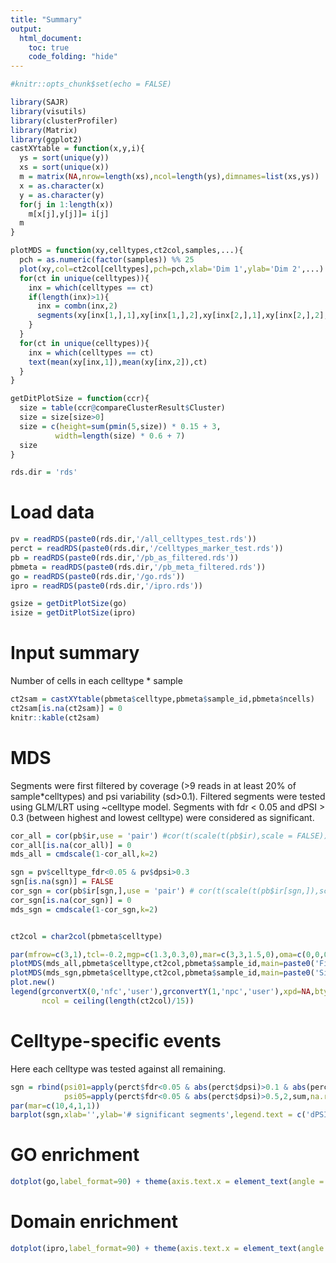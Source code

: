 ```yaml
---
title: "Summary"
output:
  html_document:
    toc: true
    code_folding: "hide"
---
```


```r
#knitr::opts_chunk$set(echo = FALSE)
```

```r
library(SAJR)
library(visutils)
library(clusterProfiler)
library(Matrix)
library(ggplot2)
castXYtable = function(x,y,i){
  ys = sort(unique(y))
  xs = sort(unique(x))
  m = matrix(NA,nrow=length(xs),ncol=length(ys),dimnames=list(xs,ys))
  x = as.character(x)
  y = as.character(y)
  for(j in 1:length(x))
    m[x[j],y[j]]= i[j]
  m
}

plotMDS = function(xy,celltypes,ct2col,samples,...){
  pch = as.numeric(factor(samples)) %% 25
  plot(xy,col=ct2col[celltypes],pch=pch,xlab='Dim 1',ylab='Dim 2',...)
  for(ct in unique(celltypes)){
    inx = which(celltypes == ct)
    if(length(inx)>1){
      inx = combn(inx,2)
      segments(xy[inx[1,],1],xy[inx[1,],2],xy[inx[2,],1],xy[inx[2,],2],col=ct2col[ct])
    }
  }
  for(ct in unique(celltypes)){
    inx = which(celltypes == ct)
    text(mean(xy[inx,1]),mean(xy[inx,2]),ct)
  }
}

getDitPlotSize = function(ccr){
  size = table(ccr@compareClusterResult$Cluster)
  size = size[size>0]
  size = c(height=sum(pmin(5,size)) * 0.15 + 3,
          width=length(size) * 0.6 + 7)
  size
}

rds.dir = 'rds'
```

# Load data
```r
pv = readRDS(paste0(rds.dir,'/all_celltypes_test.rds'))
perct = readRDS(paste0(rds.dir,'/celltypes_marker_test.rds'))
pb = readRDS(paste0(rds.dir,'/pb_as_filtered.rds'))
pbmeta = readRDS(paste0(rds.dir,'/pb_meta_filtered.rds'))
go = readRDS(paste0(rds.dir,'/go.rds'))
ipro = readRDS(paste0(rds.dir,'/ipro.rds'))

gsize = getDitPlotSize(go)
isize = getDitPlotSize(ipro)
```


# Input summary
Number of cells in each celltype * sample
```r
ct2sam = castXYtable(pbmeta$celltype,pbmeta$sample_id,pbmeta$ncells)
ct2sam[is.na(ct2sam)] = 0
knitr::kable(ct2sam)
```


# MDS
Segments were first filtered by coverage (>9 reads in at least 20% of sample*celltypes) and psi variability (sd>0.1).
Filtered segments were tested using GLM/LRT using ~celltype model. Segments with fdr < 0.05 and dPSI > 0.3 (between highest and lowest celltype) were considered as significant.
```r
cor_all = cor(pb$ir,use = 'pair') #cor(t(scale(t(pb$ir),scale = FALSE)),use = 'pair')
cor_all[is.na(cor_all)] = 0
mds_all = cmdscale(1-cor_all,k=2)

sgn = pv$celltype_fdr<0.05 & pv$dpsi>0.3
sgn[is.na(sgn)] = FALSE
cor_sgn = cor(pb$ir[sgn,],use = 'pair') # cor(t(scale(t(pb$ir[sgn,]),scale = FALSE)),use = 'pair')
cor_sgn[is.na(cor_sgn)] = 0
mds_sgn = cmdscale(1-cor_sgn,k=2)


ct2col = char2col(pbmeta$celltype)

par(mfrow=c(3,1),tcl=-0.2,mgp=c(1.3,0.3,0),mar=c(3,3,1.5,0),oma=c(0,0,0,0),bty='n',lwd=2)
plotMDS(mds_all,pbmeta$celltype,ct2col,pbmeta$sample_id,main=paste0('Filtered (',length(pb),')'))
plotMDS(mds_sgn,pbmeta$celltype,ct2col,pbmeta$sample_id,main=paste0('Significant (',sum(sgn),')'))
plot.new()
legend(grconvertX(0,'nfc','user'),grconvertY(1,'npc','user'),xpd=NA,bty='n',pch=19,col=ct2col,legend = names(ct2col),title='Celltypes',
       ncol = ceiling(length(ct2col)/15))
```

# Celltype-specific events
Here each celltype was tested against all remaining.
```r
sgn = rbind(psi01=apply(perct$fdr<0.05 & abs(perct$dpsi)>0.1 & abs(perct$dpsi) <= 0.5,2,sum,na.rm=TRUE),
            psi05=apply(perct$fdr<0.05 & abs(perct$dpsi)>0.5,2,sum,na.rm=TRUE))
par(mar=c(10,4,1,1))
barplot(sgn,xlab='',ylab='# significant segments',legend.text = c('dPSI > 0.1', 'dPSI > 0.5'),las=2)
```

# GO enrichment
```r
dotplot(go,label_format=90) + theme(axis.text.x = element_text(angle = 90))
```

# Domain enrichment
```r
dotplot(ipro,label_format=90) + theme(axis.text.x = element_text(angle = 90))
```


